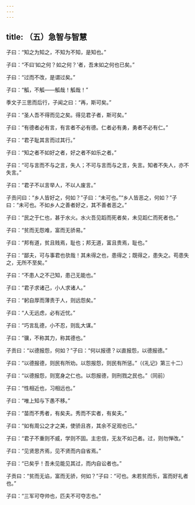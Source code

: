 ```yaml
---
---
---
```

title: （五）急智与智慧
---




子曰：“知之为知之，不知为不知，是知也。”

子曰：“不曰‘如之何？如之何？’者，吾末如之何也已矣。”

子曰：“过而不改，是谓过矣。”

子曰：“觚，不觚——觚哉！觚哉！”

季文子三思而后行，子闻之曰：“再，斯可矣。”

子曰：“圣人吾不得而见之矣。得见君子者，斯可矣。”

子曰：“有德者必有言，有言者不必有德。仁者必有勇，勇者不必有仁。”

子曰：“君子耻其言而过其行。”

子曰：“知之者不如好之者，好之者不如乐之者。”

子曰：“可与言而不与之言，失人；不可与言而与之言，失言。知者不失人，亦不失言。”

子曰：“君子不以言举人，不以人废言。”

子贡问曰：“乡人皆好之，何如？”子曰：“未可也。”“乡人皆恶之，何如？”子曰：“未可也。不如乡人之善者好之，其不善者恶之。”

子曰：“民之于仁也，甚于水火。水火吾见蹈而死者矣，未见蹈仁而死者也。”

子曰：“贫而无怨难，富而无骄易。”

子曰：“邦有道，贫且贱焉，耻也；邦无道，富且贵焉，耻也。”

子曰：“鄙夫，可与事君也欤哉！其未得之也，患得之；既得之，患失之。苟患失之，无所不至矣。”

子曰：“不患人之不己知，患己无能也。”

子曰：“君子求诸己，小人求诸人。”

子曰：“躬自厚而薄责于人，则远怨矣。”

子曰：“人无远虑，必有近忧。”

子曰：“巧言乱德，小不忍，则乱大谋。”

子曰：“骥，不称其力，称其德也。”

子贡曰：“以德报怨，何如？”子曰：“何以报德？以直报怨，以德报德。”

子曰：“以德报德，则民有所劝。以怨报怨，则民有所惩。”（《礼记》第三十二）

子曰：“以德报怨，则宽身之仁也。以怨报德，则刑戮之民也。”（同前）

子曰：“性相近也，习相远也。”

子曰：“唯上知与下愚不移。”

子曰：“苗而不秀者，有矣夫。秀而不实者，有矣夫。”

子曰：“如有周公之才之美，使骄且吝，其余不足观也已。”

子曰：“君子不重则不威，学则不固。主忠信，无友不如己者。过，则勿惮改。”

子曰：“见贤思齐焉，见不贤而内自省焉。”

子曰：“已矣乎！吾未见能见其过，而内自讼者也。”

子贡曰：“贫而无谄，富而无骄，何如？”子曰：“可也。未若贫而乐，富而好礼者也。”

子曰：“三军可夺帅也，匹夫不可夺志也。”